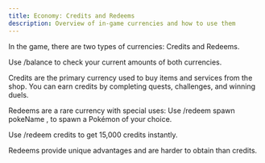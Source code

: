 ```yaml
---
title: Economy: Credits and Redeems
description: Overview of in-game currencies and how to use them
---
```


In the game, there are two types of currencies: Credits and Redeems.

Use /balance to check your current amounts of both currencies.

Credits are the primary currency used to buy items and services from the shop.
You can earn credits by completing quests, challenges, and winning duels.

Redeems are a rare currency with special uses:
Use /redeem spawn pokeName , to spawn a Pokémon of your choice.

Use /redeem credits to get 15,000 credits instantly.

Redeems provide unique advantages and are harder to obtain than credits.